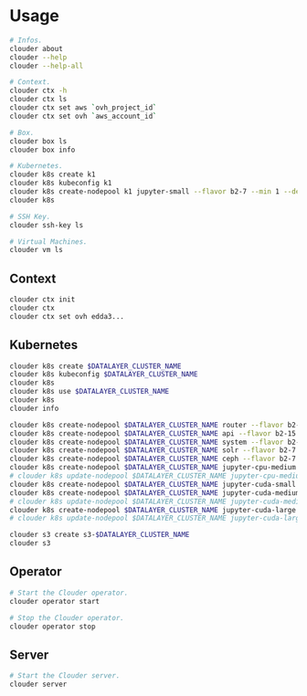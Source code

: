 # Usage

```bash
# Infos.
clouder about
clouder --help
clouder --help-all
```

```bash
# Context.
clouder ctx -h
clouder ctx ls
clouder ctx set aws `ovh_project_id`
clouder ctx set ovh `aws_account_id`
```

```bash
# Box.
clouder box ls
clouder box info
```

```bash
# Kubernetes.
clouder k8s create k1
clouder k8s kubeconfig k1
clouder k8s create-nodepool k1 jupyter-small --flavor b2-7 --min 1 --desired 1 --max 10 --role jupyter --variant small --xpu cpu
clouder k8s
```

```bash
# SSH Key.
clouder ssh-key ls
```

```bash
# Virtual Machines.
clouder vm ls
```

## Context

```bash
clouder ctx init
clouder ctx
clouder ctx set ovh edda3...
```

## Kubernetes

```bash
clouder k8s create $DATALAYER_CLUSTER_NAME
clouder k8s kubeconfig $DATALAYER_CLUSTER_NAME
clouder k8s
clouder k8s use $DATALAYER_CLUSTER_NAME
clouder k8s
clouder info
```

```bash
clouder k8s create-nodepool $DATALAYER_CLUSTER_NAME router --flavor b2-15 --min 0 --desired 1 --max 10 --role router --roles router --xpu cpu
clouder k8s create-nodepool $DATALAYER_CLUSTER_NAME api --flavor b2-15 --min 0 --desired 1 --max 10 --role api --roles api --xpu cpu
clouder k8s create-nodepool $DATALAYER_CLUSTER_NAME system --flavor b2-7 --min 0 --desired 1 --max 10 --role system --roles system --xpu cpu
clouder k8s create-nodepool $DATALAYER_CLUSTER_NAME solr --flavor b2-7 --min 0 --desired 3 --max 10 --role solr --roles solr --xpu cpu
clouder k8s create-nodepool $DATALAYER_CLUSTER_NAME ceph --flavor b2-7 --min 0 --desired 3 --max 10 --role ceph --roles ceph --xpu cpu
clouder k8s create-nodepool $DATALAYER_CLUSTER_NAME jupyter-cpu-medium --flavor b2-15 --min 0 --desired 3 --max 10 --role jupyter --roles jupyter --variant medium --xpu cpu
# clouder k8s update-nodepool $DATALAYER_CLUSTER_NAME jupyter-cpu-medium --min 0 --desired 0 --max 10
clouder k8s create-nodepool $DATALAYER_CLUSTER_NAME jupyter-cuda-small --flavor t1-45 --min 0 --desired 1 --max 10 --role jupyter --roles jupyter --variant small --xpu gpu-cuda
clouder k8s create-nodepool $DATALAYER_CLUSTER_NAME jupyter-cuda-medium --flavor t2-45 --min 0 --desired 1 --max 10 --role jupyter --roles jupyter --variant medium --xpu gpu-cuda
# clouder k8s update-nodepool $DATALAYER_CLUSTER_NAME jupyter-cuda-medium --min 0 --desired 0 --max 10
clouder k8s create-nodepool $DATALAYER_CLUSTER_NAME jupyter-cuda-large --flavor h100-380 --min 0 --desired 1 --max 10 --role jupyter --roles jupyter --variant large --xpu gpu-cuda
# clouder k8s update-nodepool $DATALAYER_CLUSTER_NAME jupyter-cuda-large --min 0 --desired 0 --max 10
```

```bash
clouder s3 create s3-$DATALAYER_CLUSTER_NAME
clouder s3
```

## Operator

```bash
# Start the Clouder operator.
clouder operator start
```

```bash
# Stop the Clouder operator.
clouder operator stop
```

## Server

```bash
# Start the Clouder server.
clouder server
```
